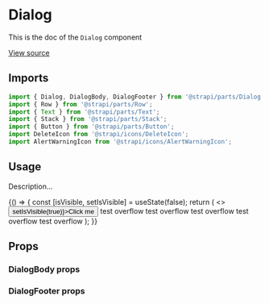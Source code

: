 <!--- Dialog.stories.mdx --->


<Meta title="Design System/Layouts/Dialog" component={Dialog} />

# Dialog

This is the doc of the `Dialog` component

[View source](https://github.com/strapi/parts/tree/develop/packages/strapi-parts/src/Dialog)

## Imports

```js
import { Dialog, DialogBody, DialogFooter } from '@strapi/parts/Dialog';
import { Row } from '@strapi/parts/Row';
import { Text } from '@strapi/parts/Text';
import { Stack } from '@strapi/parts/Stack';
import { Button } from '@strapi/parts/Button';
import DeleteIcon from '@strapi/icons/DeleteIcon';
import AlertWarningIcon from '@strapi/icons/AlertWarningIcon';
```

## Usage

Description...

<Canvas>
  <Story name="base">
    {() => {
      const [isVisible, setIsVisible] = useState(false);
      return (
        <>
          <Button onClick={() => setIsVisible(true)}>Click me</Button>
          <Box padding={10} background="neutral0">
            test overflow
          </Box>
          <Box padding={10} background="neutral0">
            test overflow
          </Box>
          <Box padding={10} background="neutral0">
            test overflow
          </Box>
          <Box padding={10} background="neutral0">
            test overflow
          </Box>
          <Box padding={10} background="neutral0">
            test overflow
          </Box>
          <Dialog
            onClose={() => setIsVisible(false)}
            title="Confirmation"
            labelledBy="confirmation"
            describedBy="confirm-description"
            isOpen={isVisible}
          >
            <DialogBody icon={<AlertWarningIcon />}>
              <Stack size={2}>
                <Row justifyContent="center">
                  <Text id="confirm-description">Are you sure you want to delete this?</Text>
                </Row>
              </Stack>
            </DialogBody>
            <DialogFooter
              startAction={
                <Button onClick={() => setIsVisible(false)} variant="tertiary">
                  Cancel
                </Button>
              }
              endAction={
                <Button variant="danger-light" startIcon={<DeleteIcon />}>
                  Confirm
                </Button>
              }
            />
          </Dialog>
        </>
      );
    }}
  </Story>
</Canvas>


## Props

<ArgsTable of={Dialog} />

### DialogBody props

<ArgsTable of={DialogBody} />

### DialogFooter props

<ArgsTable of={DialogFooter} />
